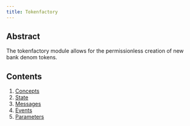 ```yaml
---
title: Tokenfactory
---
```


## Abstract

The tokenfactory module allows for the permissionless creation of new bank denom tokens. 


## Contents

1. [Concepts](01_concepts.md)
2. [State](02_state.md)
3. [Messages](03_messages.md)
4. [Events](04_events.md)
5. [Parameters](05_params.md)
